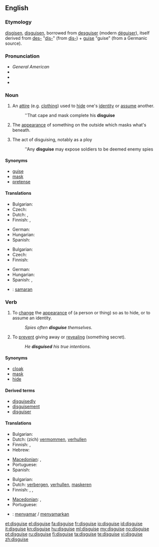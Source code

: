 ==English==

===Etymology===
{{etyl|enm}} [[disgisen]], [[disguisen]], borrowed from {{etyl|fro}} [[desguiser]] (modern [[déguiser]]), itself derived from [[des-]] "[[dis-]]" (from {{etyl|la}} [[dis-]]) + [[guise]] "guise" (from a Germanic source).

===Pronunciation===
* ''General American'' {{IPA|/dɪˈskaɪz/}} {{SAMPA|/dI"skaIz/}}
* {{audio|En-us-disguise.ogg|Audio (US)}}
* {{hyphenation|dis|guise}}
* {{rhymes|aɪz}}

===Noun===
{{en-noun}}

# An [[attire]] (e.g. [[clothing]]) used to [[hide]] one's [[identity]] or [[assume]] another.
#: ''That cape and mask complete his '''disguise'''
# {{figurative}} The [[appearance]] of something on the outside which masks what's beneath.
# The act of disguising, notably as a ploy
#: ''Any '''disguise''' may expose soldiers to be deemed enemy spies

====Synonyms====
* [[guise]]
* [[mask]]
* [[pretense]]

====Translations====
{{trans-top|attire to hide/assume an identity}}
* Bulgarian: {{t|bg|дегизиране|n|sc=Cyrl}}
* Czech: {{t-|cs|převlek|m}}
* Dutch: {{t-|nl|vermomming|f}}, {{t-|nl|mom|n}}
* Finnish: {{t-|fi|valeasu}}, {{t-|fi|valepuku}}
{{trans-mid}}
* German: {{t+|de|Verkleidung|f}}
* Hungarian: {{t+|hu|álruha}}
* Spanish: {{t-|es|disfraz|m}}
{{trans-bottom}}

{{trans-top|that which masks what's beneath}}
* Bulgarian: {{t|bg|маскиране|n|sc=Cyrl}}
* Czech: {{t-|cs|převlek|m}}
* Finnish: {{t-|fi|naamiointi}}
{{trans-mid}}
* German: {{t+|de|Tarnung|f}}
* Hungarian: {{t+|hu|álca}}
* Spanish: {{t+|es|pantalla|f}}, {{t|es|tapadera|f}}
{{trans-bottom}}

{{checktrans-top}}
* {{ttbc|Indonesian}}: [[samar|samaran]]
{{trans-bottom}}

===Verb===
{{en-verb|disguises|disguising|disguised}}

# {{transitive}} To [[change]] the [[appearance]] of (a person or thing) so as to hide, or to assume an identity.
#: ''Spies often '''disguise''' themselves.''
# {{transitive}} To [[prevent]] giving away or [[reveal]]ing (something secret).
#: ''He '''disguised''' his true intentions.''

====Synonyms====
* [[cloak]]
* [[mask]]
* [[hide]]

====Derived terms====
* [[disguisedly]]
* [[disguisement]]
* [[disguiser]]

====Translations====
{{trans-top|to change the appearance}}
* Bulgarian: {{t|bg|маскирам|sc=Cyrl}}
* Dutch: (zich) [[vermommen]], [[verhullen]]
* Finnish: {{t-|fi|naamioida}}, {{t+|fi|naamioitua}}
* Hebrew: {{t|he|הסווה|tr=hisvá}}
{{trans-mid}}
* [[Macedonian]]: {{t|mk|преправа|tr=préprava}},  {{t|mk|престорува|tr=prestótuva}}
* Portuguese: {{t+|pt|disfarçar}}
* Spanish: {{t-|es|disfrazar}}
{{trans-bottom}}

{{trans-top|to prevent revealing something secret}}
* Bulgarian: {{t|bg|прикривам|sc=Cyrl}}
* Dutch: [[verbergen]], [[verhullen]], [[maskeren]]
* Finnish: {{t-|fi|naamioida}}, {{t+|fi|salata}}, {{t+|fi|peittää}}
{{trans-mid}}
* [[Macedonian]]: {{t|mk|прикрива|tr=príkriva}},  {{t|mk|затскрива|tr=zátskriva}}
* Portuguese: {{t+|pt|esconder}}
{{trans-bottom}}

{{checktrans-top}}
* {{ttbc|Indonesian}}: [[samar|menyamar]] / [[samar|menyamarkan]]
{{trans-bottom}}

[[et:disguise]]
[[el:disguise]]
[[fa:disguise]]
[[fr:disguise]]
[[io:disguise]]
[[id:disguise]]
[[it:disguise]]
[[kn:disguise]]
[[hu:disguise]]
[[ml:disguise]]
[[my:disguise]]
[[no:disguise]]
[[pt:disguise]]
[[ru:disguise]]
[[fi:disguise]]
[[ta:disguise]]
[[te:disguise]]
[[vi:disguise]]
[[zh:disguise]]